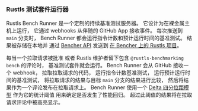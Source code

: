 ### Rustls 测试套件运行器
Rustls Bench Runner 是一个定制的持续基准测试服务器。
它设计为在裸金属主机上运行，
它通过 webhooks 从伴随的 GitHub App 接收事件。
每次推送到 `main` 分支时，
Bench Runner 都会运行指令计数和预计运行时间的基准测试。
结果被存储在本地并
通过 [Bencher API][bencher api] 发送到 [在 Bencher 上的 Rustls 项目][bencher rustls]。

每当一个拉取请求被批准
或者 Rustls 维护者留下包含 `@rustls-benchmarking bench` 的评论时，
基准测试套件就会运行。
Bench Runner 会从 GitHub 接收一个 webhook，
拉取拉取请求的代码，
运行指令计数基准测试，
运行预计运行时间的基准测试，
将拉取请求的结果与目标 `main` 分支的结果进行比较，
然后将结果作为一个评论发布在拉取请求上。
Bench Runner 使用一个 [Delta 四分位距模型][delta iqr] 作为它的统计阈值
用来确定是否发生了性能回归。
超过此阈值的结果将在拉取请求评论中被高亮显示。

[bencher rustls]: /perf/rustls-821705769?key=true&reports_per_page=8&branches_per_page=8&testbeds_per_page=8&benchmarks_per_page=8&reports_page=1&branches_page=1&testbeds_page=1&benchmarks_page=1&clear=true&tab=branches&measures=013468de-9c37-4605-b363-aebbbf63268d&branches=28fae530-2b53-4482-acd4-47e16030d54f&testbeds=62ed31c3-8a58-479c-b828-52521ed67bee&benchmarks=bd25f73c-b2b9-4188-91b4-f632287c0a1b%2C8d443816-7a23-40a1-a54c-59de911eb517%2C42edb37f-ca91-4984-8835-445514575c85&start_time=1704067200000
[bencher api]: /docs/zh/api/
[delta iqr]: /docs/zh/explanation/thresholds/#delta-interquartile-range-thresholds